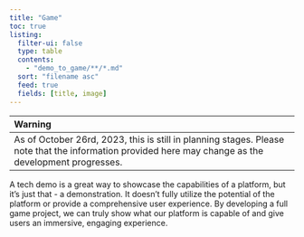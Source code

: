 ```yaml
---
title: "Game"
toc: true
listing:
  filter-ui: false
  type: table
  contents:
    - "demo_to_game/**/*.md"
  sort: "filename asc"
  feed: true
  fields: [title, image]
---
```


| Warning                                                                                                                                              |
| :--------------------------------------------------------------------------------------------------------------------------------------------------- |
| As of October 26rd, 2023, this is still in planning stages. Please note that the information provided here may change as the development progresses. |

A tech demo is a great way to showcase the capabilities of a platform, but it's just that - a demonstration. It doesn't fully utilize the potential of the platform or provide a comprehensive user experience. By developing a full game project, we can truly show what our platform is capable of and give users an immersive, engaging experience.
